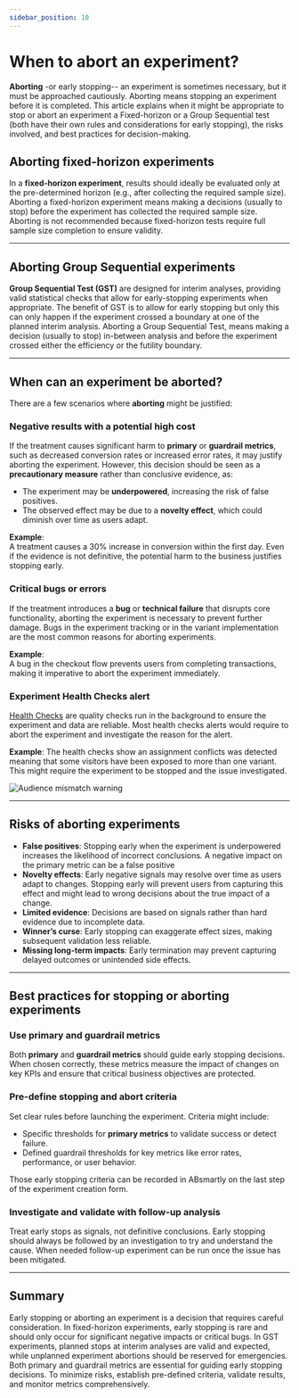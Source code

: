 ```yaml
---
sidebar_position: 10
---
```




# When to abort an experiment?

**Aborting** -or early stopping-- an experiment is sometimes necessary, but it must be approached cautiously. Aborting means stopping an experiment before it is completed. 
This article explains when it might be appropriate to stop or abort an experiment a Fixed-horizon or a Group Sequential test (both have their own rules and considerations for early stopping), 
the risks involved, and best practices for decision-making. 

## Aborting fixed-horizon experiments

In a **fixed-horizon experiment**, results should ideally be evaluated only at the pre-determined horizon (e.g., after collecting the required sample size). 
Aborting a fixed-horizon experiment means making a decisions (usually to stop) before the experiment has collected the required sample size.
Aborting is not recommended because fixed-horizon tests require full sample size completion to ensure validity. 

---

## Aborting Group Sequential experiments

**Group Sequential Test (GST)** are designed for interim analyses, providing valid statistical checks that allow for early-stopping experiments when appropriate. 
The benefit of GST is to allow for early stopping but only this can only happen if the experiment crossed a boundary at one of the planned interim analysis.
Aborting a Group Sequential Test, means making a decision (usually to stop) in-between analysis and before the experiment crossed either the efficiency or the futility boundary.

---

## When can an experiment be aborted?

There are a few scenarios where **aborting** might be justified:

### Negative results with a potential high cost
If the treatment causes significant harm to **primary** or **guardrail metrics**, such as decreased conversion rates or increased error rates, it may justify aborting the experiment. 
However, this decision should be seen as a **precautionary measure** rather than conclusive evidence, as:
- The experiment may be **underpowered**, increasing the risk of false positives.
- The observed effect may be due to a **novelty effect**, which could diminish over time as users adapt.

**Example**:  
A treatment causes a 30% increase in conversion within the first day. Even if the evidence is not definitive, the potential harm to the business justifies stopping early.

### Critical bugs or errors
If the treatment introduces a **bug** or **technical failure** that disrupts core functionality, aborting the experiment is necessary to prevent further damage. Bugs in the experiment tracking or in the variant implementation are the most common reasons for aborting experiments.

**Example**:  
A bug in the checkout flow prevents users from completing transactions, making it imperative to abort the experiment immediately.

### Experiment Health Checks alert
[Health Checks](experiment-health-checks) are quality checks run in the background to ensure the experiment and data are reliable. Most health checks alerts would require to abort the experiment and investigate the reason for the alert.

**Example**:
The health checks show an assignment conflicts was detected meaning that some visitors have been exposed to more than one variant. This might require the experiment to be stopped and the issue investigated.

<Image img="experiment-dashboard/health-checks-audience-mismatch.png" alt="Audience mismatch warning" maxWidh="40rem" />

---

## Risks of aborting experiments
- **False positives**: Stopping early when the experiment is underpowered increases the likelihood of incorrect conclusions. A negative impact on the primary metric can be a false positive
- **Novelty effects**: Early negative signals may resolve over time as users adapt to changes. Stopping early will prevent users from capturing this effect and might lead to wrong decisions about the true impact of a change.
- **Limited evidence**: Decisions are based on signals rather than hard evidence due to incomplete data.
- **Winner’s curse**: Early stopping can exaggerate effect sizes, making subsequent validation less reliable.
- **Missing long-term impacts**: Early termination may prevent capturing delayed outcomes or unintended side effects.

---
## Best practices for stopping or aborting experiments
### Use primary and guardrail metrics
Both **primary** and **guardrail metrics** should guide early stopping decisions. When chosen correctly, these metrics measure the impact of changes on key KPIs and ensure that critical business objectives are protected.
### Pre-define stopping and abort criteria
Set clear rules before launching the experiment. Criteria might include:
- Specific thresholds for **primary metrics** to validate success or detect failure.
- Defined guardrail thresholds for key metrics like error rates, performance, or user behavior.

Those early stopping criteria can be recorded in ABsmartly on the last step of the experiment creation form.
### Investigate and validate with follow-up analysis
Treat early stops as signals, not definitive conclusions. Early stopping should always be followed by an investigation to try and understand the cause. When needed follow-up experiment can be run once the issue has been mitigated.

---
## Summary

Early stopping or aborting an experiment is a decision that requires careful consideration. In fixed-horizon experiments, early stopping is rare and should only occur for significant negative impacts or critical bugs. In GST experiments, planned stops at interim analyses are valid and expected, while unplanned experiment abortions should be reserved for emergencies. Both primary and guardrail metrics are essential for guiding early stopping decisions. To minimize risks, establish pre-defined criteria, validate results, and monitor metrics comprehensively.